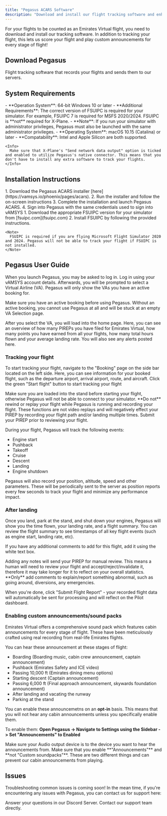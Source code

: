 ```yaml
---
title: "Pegasus ACARS Software"
description: "Download and install our flight tracking software and enhance your flying experience."
---
```


For your flights to be counted as an Emirates Virtual flight, you need to download and install our tracking software. In addition to tracking your flight, this lets us score your flight and play custom announcements for every stage of flight\!

## Download Pegasus

<Card title="Pegasus ACARS" icon="location-dot" horizontal="false" href="https://vamsys.io/phoenix/pages/acars">
  Flight tracking software that records your flights and sends them to our servers.
</Card>

## System Requirements

<Tabs>
  <Tab title="Windows">
    - **Operation System**: 64-bit Windows 10 or later
    - **Additional Requirements**: The correct version of FSUIPC is required for your simulator. For example, FSUIPC 7 is required for MSFS 2020/2024. FSUIPC is **not** required for X-Plane.
    - **Note**: If you run your simulator with administrator privileges, Pegasus must also be launched with the same administrator privileges.
  </Tab>
  <Tab title="macOS">
    - **Operating System**: macOS 10.15 (Catalina) or later
    - **Compatability**: Intel and Apple Silicon are both supported.

    <Info>
      Make sure that X-Plane's "Send network data output" option is ticked and enabled to utilize Pegasus's native connector. This means that you don't have to install any extra software to track your flights.
    </Info>
  </Tab>
</Tabs>

## Installation Instructions

<Steps>
  <Step title="Install Pegasus ACARS">
    1. Download the Pegasus ACARS installer [here](https://vamsys.io/phoenix/pages/acars).
    2. Run the installer and follow the on-screen instructions
    3. Complete the installation and launch Pegasus ACARS.
    4. Sign into Pegasus with the same credentials used to sign into vAMSYS
  </Step>
  <Step title="FSUIPC (MSFS2020 and MSFS2024) / Windows">
    1. Download the appropriate FSUIPC version for your simulator from [fsuipc.com](fsuipc.com)
    2. Install FSUIPC by following the provided instructions.

    <Note>
      FSUIPC is required if you are flying Microsoft Flight Simulator 2020 and 2024. Pegasus will not be able to track your flight if FSUIPC is not installed.
    </Note>
  </Step>
</Steps>

## Pegasus User Guide

When you launch Pegasus, you may be asked to log in. Log in using your vAMSYS account details. Afterwards, you will be prompted to select a Virtual Airline (VA). Pegasus will only show the VAs you have an active booking for.

<Note>
  Make sure you have an active booking before using Pegasus. Without an active booking, you cannot use Pegasus at all and will be stuck at an empty VA Selection page.
</Note>

After you select the VA, you will load into the home page. Here, you can see an overview of how many PIREPs you have filed for Emirates Virtual, how many points you have earned from all your flights, how many total hours flown and your average landing rate. You will also see any alerts posted here.

### Tracking your flight

To start tracking your flight, navigate to the "Booking" page on the side bar located on the left side. Here, you can see information for your booked flight, such as the departure airport, arrival airport, route, and aircraft. Click the green "Start flight" button to start tracking your flight

<Note>
  Make sure you are loaded into the stand before starting your flight, otherwise Pegasus will not be able to connect to your simulator.
</Note>

<Warning>
  **Do not** rewind or replay your flight while Pegasus is running and recording your flight. These functions are not video replays and will negatively effect your PIREP by recording your flight path and/or landing multiple times. Submit your PIREP prior to reviewing your flight.
</Warning>

During your flight, Pegasus will track the following events:

- Engine start
- Pushback
- Takeoff
- Cruise
- Descent
- Landing
- Engine shutdown

Pegasus will also record your position, altitude, speed and other parameters. These will be periodically sent to the server as position reports every few seconds to track your flight and minimize any performance impact.

### After landing

Once you land, park at the stand, and shut down your engines, Pegasus will show you the time flown, your landing rate, and a flight summary. You can review the flight summary to see timestamps of all key flight events (such as engine start, landing rate, etc).

If you have any additional comments to add for this flight, add it using the white text box.

<Note>
  Adding any notes will send your PIREP for manual review. This means a human will need to review your flight and accept/reject/invalidate it, therefore it may take longer for it to reflect on your overall statistics. **Only** add comments to explain/report something abnormal, such as going around, diversions, any emergencies.
</Note>

When you're done, click "Submit Flight Report" - your recorded flight data will automatically be sent for processing and will reflect on the Pilot dashboard.

### Enabling custom announcements/sound packs

Emirates Virtual offers a comprehensive sound pack which features cabin announcements for every stage of flight. These have been meticulously crafted using real recording from real-life Emirates flights.

You can hear these announcement at these stages of flight:

- Boarding (Boarding music, cabin crew announcement, captain announcement)
- Pushback (Emirates Safety and ICE video)
- Passing 10,000 ft (Emirates dining menu options)
- Starting descent (Captain announcement)
- Passing 6,000 ft (Final approach announcement, skywards foundation announcement)
- After landing and vacating the runway
- Parking at the stand

You can enable these announcemetns on an **opt-in** basis. This means that you will not hear any cabin announcements unless you specifically enable them.

To enable them: **Open Pegasus -\> Navigate to Settings using the Sidebar -\> Set "Announcements" to Enabled**

<Note>
  Make sure your Audio output device is to the device you want to hear the announcements from.
</Note>

<Warning>
  Make sure that you enable **"Announcements"** and **not "Custom soundpacks"**. These are two different things and can prevent our cabin announcements from playing.
</Warning>

## Issues

Troubleshooting common issues is coming soon\! In the mean time, if you're encountering any issues with Pegasus, you can contact us for support here:

<Columns cols={2}>
  <Card title="Discord" icon="discord" href="https://discord.gg/YqhZ4CHNc8">
    Answer your questions in our Discord Server.
  </Card>
  <Card title="Email" icon="envelope" href="mailto:support@ek-virtual.com">
    Contact our support team directly.
  </Card>
</Columns>